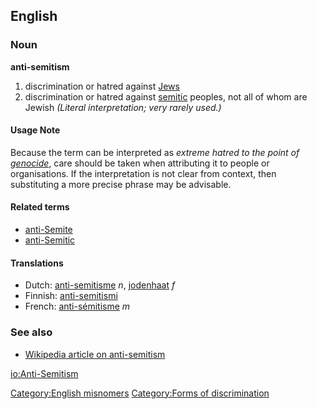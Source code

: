 ==English==
=== Noun ===
'''anti-semitism'''

# discrimination or hatred against [[Jew|Jews]]
# discrimination or hatred against [[semitic]] peoples, not all of whom are Jewish ''(Literal interpretation; very rarely used.)''

====Usage Note====
Because the term can be interpreted as ''extreme hatred to the point of [[genocide]]'', care should be taken when attributing it to people or organisations. If the interpretation is not clear from context, then substituting a more precise phrase may be advisable.

====Related terms====
*[[anti-Semite]]
*[[anti-Semitic]]

==== Translations ====
*Dutch: [[anti-semitisme]] ''n'', [[jodenhaat]] ''f''
*Finnish: [[anti-semitismi]]
*French: [[anti-sémitisme]] ''m''

=== See also ===
*[[w:Anti-Semitism|Wikipedia article on anti-semitism]]

[[Category:English misnomers]]
[[Category:Forms of discrimination]]

[[io:Anti-Semitism]]